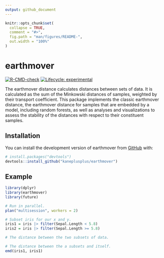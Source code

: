 ```yaml
---
output: github_document
---
```


<!-- README.md is generated from README.Rmd. Please edit that file -->

```r
knitr::opts_chunk$set(
  collapse = TRUE,
  comment = "#>",
  fig.path = "man/figures/README-",
  out.width = "100%"
)
```

# earthmover

<!-- badges: start -->
[![R-CMD-check](https://github.com/kaneplusplus/earthmover/actions/workflows/R-CMD-check.yaml/badge.svg)](https://github.com/kaneplusplus/earthmover/actions/workflows/R-CMD-check.yaml)
[![Lifecycle: experimental](https://img.shields.io/badge/lifecycle-experimental-orange.svg)](https://lifecycle.r-lib.org/articles/stages.html#experimental)
<!-- badges: end -->

The earthmover distance calculates distances between sets of data. It is 
calculated as the sum of the Minkowski distances of samples, weighted by 
their transport coefficient. This package implements the classic earthmover 
distance, the earthmover distance for samples that are embedded by a model, 
including random forests, as well as analyses and visualizations to assess the 
stability of the distances with respect to their constituent samples.

## Installation

You can install the development version of earthmover from [GitHub](https://github.com/) with:

``` r
# install.packages("devtools")
devtools::install_github("kaneplusplus/earthmover")
```

## Example


```r
library(dplyr)
library(earthmover)
library(future)

# Run in parallel.
plan("multisession", workers = 2)

# Subset iris for our x and y.
iris1 = iris |> filter(Sepal.Length < 5.8)
iris2 = iris |> filter(Sepal.Length >= 5.8)

# The distance between the two subsets of data.

# The distance between the a subsets and itself.
emd(iris1, iris1)
```

